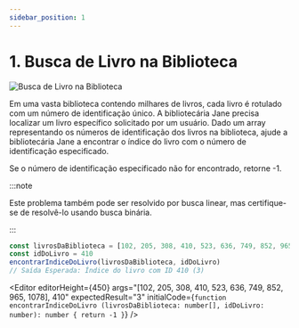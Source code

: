 ```yaml
---
sidebar_position: 1
---
```



# 1. Busca de Livro na Biblioteca

![Busca de Livro na Biblioteca](./img/2-1-1.png)

Em uma vasta biblioteca contendo milhares de livros, cada livro é rotulado com um número de identificação único. A
bibliotecária Jane precisa localizar um livro específico solicitado por um usuário. Dado um array representando os
números de identificação dos livros na biblioteca, ajude a bibliotecária Jane a encontrar o índice do livro com o
número de identificação especificado.

Se o número de identificação especificado não for encontrado, retorne -1.

:::note

Este problema também pode ser resolvido por busca linear, mas certifique-se de resolvê-lo usando busca binária.

:::

```typescript
const livrosDaBiblioteca = [102, 205, 308, 410, 523, 636, 749, 852, 965, 1078]
const idDoLivro = 410
encontrarIndiceDoLivro(livrosDaBiblioteca, idDoLivro)
// Saída Esperada: Índice do livro com ID 410 (3)
```

<Editor
  editorHeight={450}
  args="[102, 205, 308, 410, 523, 636, 749, 852, 965, 1078], 410"
  expectedResult="3"
  initialCode={`function encontrarIndiceDoLivro (livrosDaBiblioteca: number[], idDoLivro: number): number {
  return -1
}`} />
